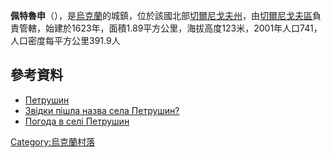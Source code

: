 {{coord|51|38|59|N|31|21|1|E|scale:100000|display=title}}

'''佩特魯申'''（{{lang-uk|Петрушин}}），是[[烏克蘭|烏克蘭]]的城鎮，位於該國北部[[切爾尼戈夫州|切爾尼戈夫州]]，由[[切爾尼戈夫區|切爾尼戈夫區]]負責管轄，始建於1623年，面積1.89平方公里，海拔高度123米，2001年人口741，人口密度每平方公里391.9人

==參考資料==
*[http://gska2.rada.gov.ua/pls/z7502/A005?rdat1=10.12.2009&rf7571=41458 Петрушин]{{dead link|date=2017年11月 |bot=InternetArchiveBot |fix-attempted=yes }}
* [https://web.archive.org/web/20160925135057/http://tour-cn.com.ua/publ/chernigivskij_rajon/zvidki_pishla_nazva_sela_petrushin/106-1-0-717 Звідки пішла назва села Петрушин?]
* [http://weather.in.ua/ua/chernigovskaja/20291 Погода в селі Петрушин] {{Wayback|url=http://weather.in.ua/ua/chernigovskaja/20291 |date=20111220124916 }}

{{Ukraine-geo-stub}}
[[Category:烏克蘭村落|Category:烏克蘭村落]]